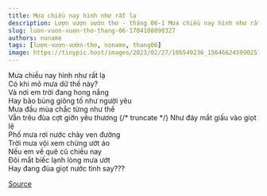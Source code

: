 ```yaml
---
title: Mưa chiều nay hình như rất lạ 
description: Lượn vượn vườn thơ - tháng 06-1 Mưa chiều nay hình như rất lạ Có khi mô mưa dữ thế này?
slug: luon-vuon-vuon-tho-thang-06-1704188090327
authors: noname
tags: [lượn-vượn-vườn-thơ, noname, thang06]
image: https://tinypic.host/images/2023/02/27/106549236_156466245990251_9090831939381403764_n.th.jpg
---
```


Mưa chiều nay hình như rất lạ \
Có khi mô mưa dữ thế này?\
Và nơi em trời đang hong nắng\
Hay bão bùng giông tố như người yêu\
Mưa đầu mùa chắc từng như thế \
Vẫn trêu đùa cợt giỡn yêu thương 
{/* truncate */}
Như đáy mắt giấu vào giọt lệ \
Phố mưa rơi nước chảy ven đường \
Trời mưa vội xem chừng ướt áo \
Nếu em về quê cũ chiều nay\
Đôi mắt biếc lạnh lòng mưa ướt \
Hay đang đùa giọt nước tình say???

[Source](https://www.facebook.com/ape.poem/posts/pfbid02SKebLjzkW3kyU6TNX4yXRhe3DyRC4co2xN4Av3iNxyExDED9sSQQzf4iLLPkMiFLl)
